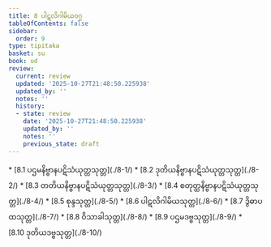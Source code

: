 ```yaml
---
title: 8 ပါဋလိဂါမိယဝဂ္ဂ
tableOfContents: false
sidebar:
  order: 9
type: tipitaka
basket: su
book: ud
review:
  current: review
  updated: '2025-10-27T21:48:50.225938'
  updated_by: ''
  notes: ''
  history:
  - state: review
    date: '2025-10-27T21:48:50.225938'
    updated_by: ''
    notes: ''
    previous_state: draft
---
```



<ReviewStatus review={frontmatter.review} showDetails={true} />

<HypothesisAnnotation frontmatter={frontmatter} />

<DynamicBreadcrumb />



<TableOfContents book="ud" section="8">
* [8.1 ပဌမနိဗ္ဗာနပဋိသံယုတ္တသုတ္တ](./8-1/)
* [8.2 ဒုတိယနိဗ္ဗာနပဋိသံယုတ္တသုတ္တ](./8-2/)
* [8.3 တတိယနိဗ္ဗာနပဋိသံယုတ္တသုတ္တ](./8-3/)
* [8.4 စတုတ္ထနိဗ္ဗာနပဋိသံယုတ္တသုတ္တ](./8-4/)
* [8.5 စုန္ဒသုတ္တ](./8-5/)
* [8.6 ပါဋလိဂါမိယသုတ္တ](./8-6/)
* [8.7 ဒွိဓာပထသုတ္တ](./8-7/)
* [8.8 ဝိသာခါသုတ္တ](./8-8/)
* [8.9 ပဌမဒဗ္ဗသုတ္တ](./8-9/)
* [8.10 ဒုတိယဒဗ္ဗသုတ္တ](./8-10/)
</TableOfContents>